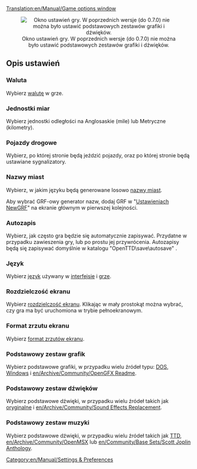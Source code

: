 [[Translation:en/Manual/Game options window]]
{{pl/Manual/Spis treści}}
<center>[[File:pl/Manual/OpcjeGryPL.png|center|frame|Okno ustawień gry. W poprzednich wersje (do 0.7.0) nie można było ustawić podstawowych zestawów grafiki i dźwięków.]]</center>
==Opis ustawień==
===Waluta===
Wybierz [[pl/Archive/Manual/Settings/Waluta|walutę]] w grze.

===Jednostki miar===
Wybierz jednostki odległości na Anglosaskie (mile) lub Metryczne (kilometry).

===Pojazdy drogowe===
Wybierz, po której stronie będą jeździć pojazdy, oraz po której stronie będą ustawiane sygnalizatory.

===Nazwy miast===
Wybierz, w jakim języku będą generowane losowo [[pl/Archive/Community/Nazwy miast|nazwy miast]].

Aby wybrać GRF-owy generator nazw,  dodaj GRF w "[[pl/Manual/NewGRF|Ustawieniach NewGRF]]" na ekranie głównym w pierwszej kolejności.

===Autozapis===
Wybierz, jak często gra będzie się automatycznie zapisywać. Przydatne w przypadku zawieszenia gry, lub po prostu jej przywrócenia. Autozapisy będą się zapisywać domyślnie w katalogu "OpenTTD\save\autosave" .

===Język===
Wybierz [[pl/Archive/Manual/Settings/Język|język]] używany w [[pl/Manual/Interfejs gry|interfejsie]] i [[pl/Manual/Main Page|grze]].

===Rozdzielczość ekranu===
Wybierz [[pl/Rozdzielczość|rozdzielczość ekranu]].
Klikając w mały prostokąt można wybrać, czy gra ma być uruchomiona w trybie pełnoekranowym.

===Format zrzutu ekranu===
Wybierz [[pl/Format zrzutu ekranu|format zrzutów ekranu]].

===Podstawowy zestaw grafik===
Wybierz podstawowe grafiki, w przypadku wielu źródeł typu: [[pl/Archive/Manual/FAQ Instalacji#czy-moge-uzyc-oryginalnych-plikow-z-ttd|DOS, Windows]] i [[en/Archive/Community/OpenGFX Readme]].

===Podstawowy zestaw dźwięków===
Wybierz podstawowe dźwięki, w przypadku wielu źródeł takich jak [[pl/Archive/Manual/FAQ Instalacji#czy-moge-uzyc-oryginalnych-plikow-z-ttd|oryginalne]] i [[en/Archive/Community/Sound Effects Replacement]].

===Podstawowy zestaw muzyki===
Wybierz podstawowe dźwięki, w przypadku wielu źródeł takich jak [[pl/Archive/Manual/FAQ Instalacji#czy-moge-uzyc-oryginalnych-plikow-z-ttd|TTD]], [[en/Archive/Community/OpenMSX]] lub [[en/Community/Base Sets/Scott Joplin Anthology]].

[[Category:en/Manual/Settings & Preferences]]